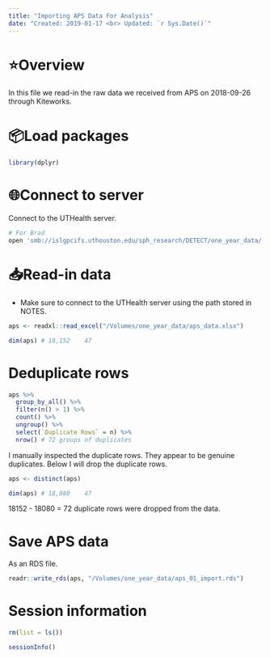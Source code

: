 ```yaml
---
title: "Importing APS Data For Analysis"
date: "Created: 2019-01-17 <br> Updated: `r Sys.Date()`"
---
```


# ⭐️Overview

In this file we read-in the raw data we received from APS on 2018-09-26 through Kiteworks.


# 📦Load packages

```r
library(dplyr)
```


# 🌐Connect to server

Connect to the UTHealth server.

```bash
# For Brad
open 'smb://islgpcifs.uthouston.edu/sph_research/DETECT/one_year_data/'
```


# 📥Read-in data

* Make sure to connect to the UTHealth server using the path stored in NOTES.

```r
aps <- readxl::read_excel("/Volumes/one_year_data/aps_data.xlsx")
```

```r
dim(aps) # 18,152    47
```


# Deduplicate rows

```r
aps %>% 
  group_by_all() %>% 
  filter(n() > 1) %>% 
  count() %>% 
  ungroup() %>% 
  select(`Duplicate Rows` = n) %>% 
  nrow() # 72 groups of duplicates
```

I manually inspected the duplicate rows. They appear to be genuine duplicates. Below I will drop the duplicate rows.

```r
aps <- distinct(aps)
```

```r
dim(aps) # 18,080    47
```

18152 - 18080 = 72 duplicate rows were dropped from the data.


# Save APS data

As an RDS file.

```r
readr::write_rds(aps, "/Volumes/one_year_data/aps_01_import.rds")
```

# Session information

```r
rm(list = ls())
```

```r
sessionInfo()
```

